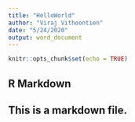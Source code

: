 ---
title: "HelloWorld"
author: "Viraj Vithoontien"
date: "5/24/2020"
output: word_document
---

```{r setup, include=FALSE}
knitr::opts_chunk$set(echo = TRUE)
```

## R Markdown

## This is a markdown file.  

